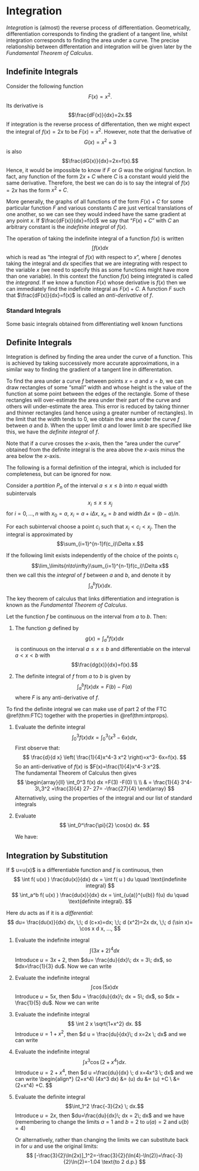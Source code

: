 # Integration

*Integration* is (almost) the reverse process of differentiation. Geometrically, differentiation corresponds to finding the gradient of a tangent line, whilst integration corresponds to finding the area under a curve. The precise relationship between differentation and integration will be given later by the *Fundamental Theorem of Calculus*.

## Indefinite Integrals

Consider the following function
$$F(x)=x^2.$$
Its derivative is
$$\frac{dF(x)}{dx}=2x.$$
If integration is the reverse process of differentation, then we might expect the integral of $f(x)=2x$ to be $F(x)=x^2$. However, note that the derivative of
$$G(x)=x^2+3$$
is also
$$\frac{dG(x)}{dx}=2x=f(x).$$
Hence, it would be impossible to know if $F$ or $G$ was the original function. In fact, any function of the form $2x+C$ where $C$ is a constant would yield the same derivative. Therefore, the best we can do is to say the integral of $f(x)=2x$ has the form $x^2+C$.

More generally, the graphs of all functions of the form $F(x)+C$ for some particular function $F$ and various constants $C$ are just vertical translations of one another, so we can see they would indeed have the same gradient at any point $x$. If $\frac{dF(x)}{dx}=f(x)$ we say that "$F(x)+C$" with $C$ an arbitrary constant is the *indefinite integral* of $f(x)$.

The operation of taking the indefinite integral of a function $f(x)$ is written
$$\int f(x) dx$$
which is read as "the integral of $f(x)$ with respect to $x$", where $\int$ denotes taking the integral and $dx$ specifies that we are integrating with respect to the variable $x$ (we need to specify this as some functions might have more than one variable). In this context the function $f(x)$ being integrated is called the *integrand*. If we know a function $F(x)$ whose derivative is $f(x)$ then we can immediately find the indefinite integral as $F(x)+C$. A function $F$ such that $\frac{dF(x)}{dx}=f(x)$ is called an *anti-derivative* of $f$.

### Standard Integrals

Some basic integrals obtained from differentiating well known functions

\begin{eqnarray}
&& \frac{d }{d x} \sin(x) = \cos(x)  \;   \to   \;
\int \cos(x) d x = \sin(x) +C
\nonumber \\
&& \frac{d }{d x} \cos(x)     = -\sin(x)  \;   \to \;
\int \sin(x) d x  = -\cos(x) +C    \nonumber \\
&& \frac{d }{d x} \tan(x)  = \frac{1}{\cos^2(x)}
\;   \to \;
\int \frac{1}{\cos^2(x)} d x = \tan(x) +C  \nonumber
\\
&& \frac{d }{d x} \cot(x) = - \frac{1}{\sin^2(x)}
\;   \to \;
\int \frac{1}{\sin^2(x)} d x = - \cot(x) +C  \nonumber
\\
&& \frac{d }{d x} \frac{x^{n+1}}{n+1}  =  x^n \;
\to \;
\int x^n \; dx =  \frac{x^{n+1}}{n+1}  +C  \; \;     \nonumber \\
&& \frac{d }{d x}     \sin^{-1}(x)   =
\frac{1}{\sqrt{1-x^2} } \; \to \;
\int \frac{1}{\sqrt{1-x^2} }  d x = \sin^{-1}(x) +C     \nonumber \\
&& \frac{d }{d x} \tan^{-1}(x)  = \frac{1}{1+x^2}
\; \to \;
\int \frac{1}{1+x^2 } d x  = \tan^{-1}(x) +C     \nonumber \\
&& \frac{d }{d x} e^x  = e^x  \;   \to   \; \int
e^x  = e^x +C\nonumber \\
&& \frac{d }{d x} \ln |x|  = \frac{1 }{x} \;
\to \; \int \frac{1}{x}  d x  = \ln |x| +C
\nonumber \\
&& \frac{d }{d x} a^x = a^x \ln a \; \to \;
\int a^x  d x  = \frac{a^x}{\ln a}  +C \nonumber \\
&& \frac{d }{d x} \sinh(x) = \cosh(x) \; \to \;
\int \cosh(x)  d x  = \sinh(x)  +C, \nonumber
\\
&& \frac{d }{d x} \cosh(x)  =
\sinh(x) \; \to \; \int \sinh(x) d x  = \cosh(x)  +C, \nonumber
\\
\end{eqnarray}


## Definite Integrals

Integration is defined by finding the area under the curve of a function. This is achieved by taking successively more accurate approximations, in a similar way to finding the gradient of a tangent line in differentation.

To find the area under a curve $f$ between points $x=a$ and $x=b$, we can draw rectangles of some "small" width and whose height is the value of the function at some point between the edges of the rectangle. Some of these rectangles will over-estimate the area under their part of the curve and others will under-estimate the area. This error is reduced by taking thinner and thinner rectangles (and hence using a greater number of rectangles). In the limit that the width tends to $0$, we obtain the area under the curve $f$ between $a$ and $b$. When the upper limit $a$ and lower limit $b$ are specified like this, we have the *definite integral* of $f$.


Note that if a curve crosses the $x$-axis, then the "area under the curve" obtained from the definite integral is the area above the $x$-axis minus the area below the $x$-axis.


The following is a formal definition of the integral, which is included for completeness, but can be ignored for now.

::: {.definition #reimannint name="Reimann Integral"}
Consider a *partition* $P_n$ of the interval $a\leq x\leq b$ into $n$ equal width subintervals
$$x_i\leq x\leq x_j$$
for $i=0,\dotsc,n$ with $x_0=a$, $x_i=a+i\Delta x$, $x_n=b$ and width $\Delta x=(b-a)/n$.

For each subinterval choose a point $c_i$ such that $x_i < c_i < x_j$. Then the integral is approximated by
$$\sum_{i=1}^{n-1}f(c_i)\Delta x.$$

If the following limit exists independently of the choice of the points $c_i$
$$\lim_\limits{n\to\infty}\sum_{i=1}^{n-1}f(c_i)\Delta x$$
then we call this the *integral* of $f$ between $a$ and $b$, and denote it by
$$\int_{a}^{b}f(x)dx.$$
:::

::: {.theorem #intprops name="Some Properties of Definite Integrals"}

\begin{eqnarray}
&&\int_a^b [f(x)+g(x)] dx = \int_a^b f(x) dx + \int_a^b g(x)
dx
\nonumber \\
&&\int_a^b \alpha f(x) dx = \alpha \int_a^b f(x) dx
dx
\nonumber \\
&& \int_a^b f(x) dx = -\int_b^a f(x) dx   \nonumber \\
&&\int_a^a f(x) dx = 0    \nonumber \\
&& \int_a^b f(x) dx = \int_a^c f(x) dx + \int_c^b f(x) dx, \;
\text{ for any $c$ such that $a<c<b$}    \nonumber \\
&& \int_a^b f(x) dx \ge 0,\; \mbox{ if
} \; f(x) >0, \; a \leq x \leq b
 \nonumber \\
 && \int_{-a}^a f(x) dx =2 \int_{0}^a f(x) dx ,\; \text{ if
$f(x)= f(-x)$ (e.g. $\cos(x)$, $x^2$)}
 \nonumber \\
&& \int_{-a}^a f(x) dx = 0 ,\; \text{ if $f(x)= -f(x)$ (e.g. $\sin(x)$, $x^3$)}
 \nonumber
 \end{eqnarray}
:::




The key theorem of calculus that links differentiation and integration is known as the *Fundamental Theorem of Calculus*. 

::: {.theorem #FTC name="Fundamental Theorem of Calculus (FTC)"}
Let the function $f$ be continuous on the interval from $a$ to $b$. Then:

1.  The function $g$ defined by
    $$g(x)=\int_a^xf(x)dx$$
    is continuous on the interval $a\le x \le b$ and differentiable on the interval $a< x < b$ with
    $$\frac{dg(x)}{dx}=f(x).$$

1.  The definite integral of $f$ from $a$ to $b$ is given by
    $$\int_a^bf(x)dx=F(b)-F(a)$$
    where $F$ is any anti-derivative of $f$.
:::

To find the definite integral we can make use of part 2 of the FTC \@ref(thm:FTC) together with the properties in \@ref(thm:intprops).

::: {.example #definiteints name="Definite Integrals"}

1. Evaluate the definite integral
    $$
    \int_0^3 f(x)  dx = \int_0^3 (x^3- 6x) dx,
    $$
    First observe that:
    $$
    \frac{d}{d x} \left( \frac{1}{4}x^4-3 x^2 \right)=x^3- 6x=f(x).
    $$
    So an anti-derivative of $f(x)$ is $F(x)=\frac{1}{4}x^4-3 x^2$.  
    The fundamental Theorem of Calculus then gives
    $$
    \begin{array}{ll}
    \int_0^3 f(x)  dx =F(3) -F(0) \\ 
    \\ & = \frac{1}{4} 3^4-3\,3^2 =\frac{3}{4} 27- 27= -\frac{27}{4}
    \end{array}
    $$
    Alternatively, using the properties of the integral and our list of standard integrals
    \begin{align*}
    \int_0^3 (x^3- 6x) dx&=\int_0^3 x^3 dx -6\int_0^3 x dx\\
    &=[\frac{x^4}{4}]_0^3-6[\frac{x^2}{2}]_0^3\\
    &=[\frac{x^4}{4}-3x^2]_0^3\\
    &=(\frac{81}{4}-27)-(0-0)\\
    &=\frac{-27}{4}
    \end{align*}

1. Evaluate
    $$
    \int_0^\frac{\pi}{2} \cos(x) dx.
    $$

    We have:
    \begin{align*}
    \int_0^\frac{\pi}{2} \cos(x) dx&=[\sin(x)]_0^\frac{\pi}{2}\\
    &=\sin\left(\frac{\pi}{2}\right)-\sin(0)\\
    &=1
    \end{align*}
:::


## Integration by Substitution


::: {.theorem #intsubstitution name="Integration by Substitution"}
If $ u=u(x)$ is a differentiable function and $f$ is continuous, then
$$
\int f( u(x) ) \frac{du(x)}{dx} dx = \int f( u ) du \quad \text{indefinite integral}
$$
$$
\int_a^b f( u(x) ) \frac{du(x)}{dx} dx = \int_{u(a)}^{u(b)} f(u) du \quad \text{definite integral}.
$$
:::

Here $d u$ acts as if it is a *differential*:
 $$
 du= \frac{du(x)}{dx} dx, \;\;  d (c+x)=dx; \;\; d (x^2)=2x dx, \;\; d (\sin x)= \cos x d x, ...,
 $$



::: {.example #subint name="Integration by Substitution"}

1. Evaluate the indefinite integral
    $$
    \int (3x+2)^4 dx
    $$
    Introduce $u=3x+2$, then $du= \frac{du}{dx}\; dx = 3\; dx$, so $dx=\frac{1}{3} du$. Now we can write
    \begin{align*}
    \int (3x+2)^4 dx&= \int u^4 \frac{du}{3}\\
    &=\frac{1}{3}\frac{u^5}{5}+C\\
    &=\frac{1}{15}(3x+2)^5+C.
    \end{align*}

1. Evaluate the indefinite integral
    $$\int \cos(5x) dx$$
    Introduce $u=5x$, then $du = \frac{du}{dx}\; dx = 5\; dx$, so $dx = \frac{1}{5} du$.
    Now we can write
    \begin{align*}
    \int \cos(5x) dx&=\int \cos(u)\frac{du}{5}\\
    &=\frac{1}{5}\sin(u)+C\\
    &=\frac{1}{5}\sin(5x)+C
    \end{align*}

1. Evaluate the indefinite integral
    $$
    \int 2 x \sqrt{1+x^2}  dx.
    $$
    Introduce $u=1+x^2$, then $d u = \frac{du}{dx}\; d x=2x \; dx$ and we can write
    \begin{align*}
    \int  \sqrt{(1+x^2)} (2x dx)&=\int  {u}^{1/2} du
    &=\frac{2}{3} u^{3/2}+C\\
    &= \frac{2}{3} (1+x^2)^{3/2}+C.
    \end{align*}

1. Evaluate  the indefinite integral
    $$
    \int  x^3 \cos (2+x^4)  dx.
    $$
    Introduce $u=2+x^4$, then $d u =\frac{du}{dx} \; d x=4x^3 \; dx$ and we can write
    \begin{align*}
    \int  \cos(2+x^4) \frac{1}{4} (4x^3 dx) &= \int \frac{1}{4} \cos(u) du
    &=\frac{1}{4} \sin(u) +C \\
    &= \frac{1}{4} \sin (2+x^4) +C.
    $$


1. Evaluate the definite integral
    $$\int_1^2 \frac{-3}{2x} \; dx.$$
    Introduce $u=2x$, then $du=\frac{du}{dx}\; dx = 2\; dx$ and we have (remembering to change the limits $a=1$ and $b=2$ to $u(a)=2$ and $u(b)=4$)
    \begin{align*}
    \int_1^2 \frac{-3}{2x} \; dx&=\frac{-3}{2}\int_2^4\frac{1}{u}\; du\\
    &= [-\frac{3}{2}\ln(u)]_2^4\\
    &=\frac{-3}{2}(\ln(4)-\ln(2))\\
    &=\frac{-3}{2}\ln(4/2)\\
    &=\frac{-3}{2}\ln(2)\\
    &=-1.04 \text{to 2 d.p.}
    \end{align*}

    Or alternatively, rather than changing the limits we can substitute back in for $u$ and use the original limits:
    $$
    [-\frac{3}{2}\ln(2x)]_1^2=-\frac{3}{2}(\ln(4)-\ln(2))=\frac{-3}{2}\ln(2)=-1.04 \text{to 2 d.p.}
$$
:::
